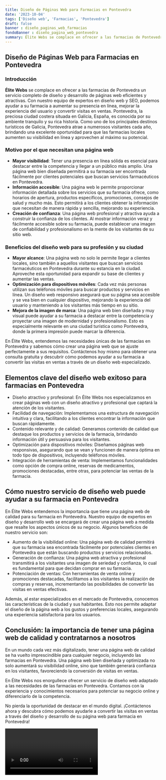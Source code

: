 ```yaml
---
title: Diseño de Páginas Web para Farmacias en Pontevedra
date: '2023-10-04'
tags: ['Diseño web', 'Farmacias', 'Pontevedra']
draft: false
banner : diseño_paginas_web_farmacias
fondoBanner : diseño_pagina_web_pontevedra
summary: Élite Webs se complace en ofrecer a las farmacias de Pontevedra un servicio completo de diseño y desarrollo de páginas web eficientes y atractivas. Con nuestro equipo de expertos en diseño web y SEO, podemos ayudar a su farmacia a aumentar su presencia en línea, mejorar la experiencia del usuario y convertir visitas en ventas. Pontevedra, la preciosa ciudad costera situada en Galicia, España, es conocida por su ambiente tranquilo y su rica historia. Como uno de los principales destinos turísticos de Galicia, Pontevedra atrae a numerosos visitantes cada año, brindando una excelente oportunidad para que las farmacias locales aumenten su visibilidad en línea y aprovechen al máximo su potencial.
---
```


## Diseño de Páginas Web para Farmacias en Pontevedra

### Introducción

**Élite Webs** se complace en ofrecer a las farmacias de Pontevedra un servicio completo de diseño y desarrollo de páginas web eficientes y atractivas. Con nuestro equipo de expertos en diseño web y SEO, podemos ayudar a su farmacia a aumentar su presencia en línea, mejorar la experiencia del usuario y convertir visitas en ventas. Pontevedra, la preciosa ciudad costera situada en Galicia, España, es conocida por su ambiente tranquilo y su rica historia. Como uno de los principales destinos turísticos de Galicia, Pontevedra atrae a numerosos visitantes cada año, brindando una excelente oportunidad para que las farmacias locales aumenten su visibilidad en línea y aprovechen al máximo su potencial.

### Motivo por el que necesitan una página web

- **Mayor visibilidad**: Tener una presencia en línea sólida es esencial para destacar entre la competencia y llegar a un público más amplio. Una página web bien diseñada permitirá a su farmacia ser encontrada fácilmente por clientes potenciales que buscan servicios farmacéuticos en Pontevedra.
- **Información accesible**: Una página web le permite proporcionar información detallada sobre los servicios que su farmacia ofrece, como horarios de apertura, productos específicos, promociones, consejos de salud y mucho más. Esto permitirá a los clientes obtener la información que necesitan de manera rápida y sencilla, mejorando su experiencia.
- **Creación de confianza**: Una página web profesional y atractiva ayuda a construir la confianza de los clientes. Al mostrar información veraz y fácilmente accesible sobre su farmacia, puede establecer una imagen de confiabilidad y profesionalismo en la mente de los visitantes de su sitio web.

### Beneficios del diseño web para su profesión y su ciudad

- **Mayor alcance**: Una página web no solo le permite llegar a clientes locales, sino también a aquellos visitantes que buscan servicios farmacéuticos en Pontevedra durante su estancia en la ciudad. Aproveche esta oportunidad para expandir su base de clientes y aumentar las ventas.
- **Optimización para dispositivos móviles**: Cada vez más personas utilizan sus teléfonos móviles para buscar productos y servicios en línea. Un diseño web responsivo asegurará que su página sea accesible y se vea bien en cualquier dispositivo, mejorando la experiencia del usuario y manteniendo a los visitantes más tiempo en su sitio.
- **Mejora de la imagen de marca**: Una página web bien diseñada y muy visual puede ayudar a su farmacia a destacar entre la competencia y proyectar una imagen de modernidad y profesionalismo. Esto es especialmente relevante en una ciudad turística como Pontevedra, donde la primera impresión puede marcar la diferencia.

En Élite Webs, entendemos las necesidades únicas de las farmacias en Pontevedra y sabemos cómo crear una página web que se ajuste perfectamente a sus requisitos. Contáctenos hoy mismo para obtener una consulta gratuita y descubrir cómo podemos ayudar a su farmacia a convertir las visitas en ventas a través de un diseño web especializado.

<GifSeo />

<Cta />

## Elementos clave del diseño web exitoso para farmacias en Pontevedra

- Diseño atractivo y profesional: En Élite Webs nos especializamos en crear páginas web con un diseño atractivo y profesional que captará la atención de los visitantes.
- Facilidad de navegación: Implementamos una estructura de navegación intuitiva y clara, facilitando a los clientes encontrar la información que buscan rápidamente.
- Contenido relevante y de calidad: Generamos contenido de calidad que destaque los productos y servicios de la farmacia, brindando información útil y persuasiva para los visitantes.
- Optimización para dispositivos móviles: Diseñamos páginas web responsivas, asegurando que se vean y funcionen de manera óptima en todo tipo de dispositivos, incluyendo teléfonos móviles.
- Integración de herramientas de venta: Implementamos funcionalidades como opción de compra online, reservas de medicamentos, promociones destacadas, entre otras, para potenciar las ventas de la farmacia.

## Cómo nuestro servicio de diseño web puede ayudar a su farmacia en Pontevedra

En Élite Webs entendemos la importancia que tiene una página web de calidad para su farmacia en Pontevedra. Nuestro equipo de expertos en diseño y desarrollo web se encargará de crear una página web a medida que resalte los aspectos únicos de su negocio. Algunos beneficios de nuestro servicio son:

- Aumento de la visibilidad online: Una página web de calidad permitirá que su farmacia sea encontrada fácilmente por potenciales clientes en Pontevedra que están buscando productos y servicios relacionados.
- Generación de confianza: Una página web atractiva y profesional transmitirá a los visitantes una imagen de seriedad y confianza, lo cual es fundamental para que decidan comprar en su farmacia.
- Potenciación de ventas: Con herramientas de venta online y promociones destacadas, facilitamos a los visitantes la realización de compras y reservas, incrementando las posibilidades de convertir las visitas en ventas efectivas.

Además, al estar especializados en el mercado de Pontevedra, conocemos las características de la ciudad y sus habitantes. Esto nos permite adaptar el diseño de la página web a los gustos y preferencias locales, asegurando una experiencia satisfactoria para los usuarios.

## Conclusión: la importancia de tener una página web de calidad y contratarnos a nosotros

En un mundo cada vez más digitalizado, tener una página web de calidad se ha vuelto imprescindible para cualquier negocio, incluyendo las farmacias en Pontevedra. Una página web bien diseñada y optimizada no solo aumentará su visibilidad online, sino que también generará confianza en los visitantes, favoreciendo la conversión de visitas en ventas.

En Élite Webs nos enorgullece ofrecer un servicio de diseño web adaptado a las necesidades de las farmacias en Pontevedra. Contamos con la experiencia y conocimientos necesarios para potenciar su negocio online y diferenciarlo de la competencia.

No pierda la oportunidad de destacar en el mundo digital. ¡Contáctenos ahora y descubra cómo podemos ayudarle a convertir las visitas en ventas a través del diseño y desarrollo de su página web para farmacia en Pontevedra!

<Video />

<CtaBot job='Farmacias' city='Pontevedra'/>

<Gmaps query='Pontevedra+españa+maps' />